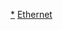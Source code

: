 {{Navbox
 | name = Ethernet
 | title = [[局域网]]技术之[[以太网]]家族
 | state = {{{state|}}}
 | bodyclass = hlist

 | group1 = 速度
 | list1 =
* 10Mbit/s
** [[双绞线以太网]]
* {{tsl|en|Fast Ethernet|100Mbit/s}}
* [[吉比特以太网|1Gbit/s]]
* [[2.5GBASE-T與5GBASE-T|2.5和5Gbit/s]]
* [[10吉比特乙太網路|10Gbit/s]]
* {{tsl|en|25 Gigabit Ethernet|25和50Gbit/s}}
* [[100吉比特以太网|40和100Gbit/s]]
* [[太比特以太网|200Gbit/s和400Gbit/s]]

 | group2 = 常规
 | list2 =
* [[IEEE 802.3]]
* {{tsl|en|Ethernet physical layer|乙太網路實體層}}
* {{tsl|en|Autonegotiation|自动协商}}
* [[以太网供电]]
* [[以太类型]]
* {{tsl|en|Ethernet Alliance|以太网联盟}}
* [[IEEE 802.3x|流控制]]
* [[以太网帧格式|帧]]
* [[巨型帧]]

 | group3 = 历史
 | list3 =
* [[载波侦听多路访问#载波侦听多路访问／碰撞检测（CSMA/CD）|CSMA/CD]]
* {{tsl|en|StarLAN}}
* {{tsl|en|10BROAD36}}
* {{tsl|en|10BASE-FB}}
* {{tsl|en|10BASE-FL}}
* {{tsl|en|10BASE5}}
* {{tsl|en|10BASE2}}
* {{tsl|en|100BaseVG}}
* {{tsl|en|LattisNet}}
* {{tsl|en|Long Reach Ethernet|长距离以太网|长距离}}

 | group4 = 应用程序
 | list4 =
* {{tsl|en|Audio over Ethernet||音频}}
* {{tsl|en|Carrier Ethernet||运营商}}
* {{tsl|en|Data center bridging||数据中心}}
* [[Energy-Efficient Ethernet|能源效率]]
* {{tsl|en|Ethernet in the first mile||第一英里}}
** {{tsl|en|10G-EPON}}
* [[工業以太網]]
* [[以太网供电]]
* {{tsl|en|Synchronous Ethernet||同步}}
 | group5 = [[收发器]]
 | list5 =
*{{tsl|en|Medium Attachment Unit|介质连接单元|MAU}}
* [[千兆乙太網路介面轉換器|GBIC]]
* [[小封装可插拔收发器|SFP]]
* [[XENPAK]]
* [[10吉比特乙太網路|X2]]
* [[XFP|XFP]]
* [[小封装可插拔收发器|SFP+]]
* {{tsl|en|QSFP}}
* {{tsl|en|C Form-factor Pluggable||CFP}}

 | group6 = 接口
 | list6 =
* {{tsl|en|Attachment Unit Interface|AUI}}
* [[介质相关接口|MDI]]
* [[Media Independent Interface|MII]]
* [[Media Independent Interface|GMII]]
* [[Media Independent Interface|XGMII]]
* [[XAUI]]

 | below = 
* {{icon|category}} '''[[:Category:乙太網路|分类]]'''
* {{icon|commons}} '''[[commons:Category:Ethernet|维基共享]]'''

}}<noinclude>
{{collapsible option}}

[[Category:乙太網路|*]]
[[Category:计算机网络模板|Ethernet]]
</noinclude>